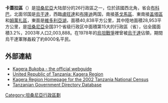 {{coord|1|55|S|31|18|E|display=title}}
{{Unreferenced|time=2021-12-19T13:13:25+00:00}}
{{Expand language|en|time=2021-12-19T13:13:25+00:00}}
{{short description|Region of Tanzania}}
{{Infobox settlement
|name=卡蓋拉区
|population_demonym=
 
|timezone1=[[东非时间|东非时间]]
|population_density_km2=auto
|area_blank1_title=
 
|utc_offset1=+3
|postal_code_type=Postcode
|area_code=028
|map_caption=卡蓋拉区在坦桑尼亚的位置
|subdivision_type=Country
|settlement_type=[[坦桑尼亚行政区划|坦桑尼亚行政区划]]
|map_alt=
| image_skyline                   = Bugene Bananen.jpg
| image_alt                       = 
| image_caption                   = Karagwe 區
| image_map                       = Tanzania Kagera location map.svg
| area_water_percent              = 
| area_rank                       = 
| area_blank2_title               = <!-- square kilometres -->
| area_total_km2                  = 35,686
| area_land_km2                   = 
| area_water_km2                  = 
| elevation_m                     = 
| population_total                = 2458023
| population_as_of                = 2012
}}

'''卡蓋拉區'''（{{lang-en|'''Kagera'''}}）是[[坦桑尼亞|坦桑尼亞]]大陆部分的26行政區之一，位於該國西北角，省会[[布科巴|布科巴]]，北面邻国是[[烏干達|烏干達]]，西臨[[盧旺達|盧旺達]]和[[布隆迪|布隆迪]]两国，南接[[基戈馬區|基戈馬區]]、東南接[[盖塔區|盖塔區]]和[[姆萬扎區|姆萬扎區]]，東面是[[維多利亞湖|維多利亞湖]]，面積40,838平方公里，其中陸地面積28,953平方公里，是[[坦桑尼亞|坦桑尼亞]]全国31个省级行政区中面積第15大的行政區（省），佔全國面積3.2%，2003年人口2,003,888。在1978年的[[烏坦戰爭|烏坦戰爭]]裡曾被[[烏干達|烏干達]]佔領，期間烏干達軍隊姦殺了約8000名平民。

==外部連結==
* [https://web.archive.org/web/20050411171943/http://www.kagera.org/ Kagera Bukoba - the official webguide]
* [http://www.tanzania.go.tz/regions/kagera/index.html United Republic of Tanzania: Kagera Region]{{Webarchive|url=https://archive.is/20120524135511/www.tanzania.go.tz/regions/kagera/index.html |date=2012-05-24 }}
* [https://web.archive.org/web/20031215151044/http://www.tanzania.go.tz/census/census/kagera.htm Kagera Region Homepage for the 2002 Tanzania National Census]
* [https://web.archive.org/web/20060125020114/http://www.tanzania.go.tz/govdirf.html Tanzanian Government Directory Database]

{{坦尚尼亞行政區劃}}

[[Category:坦桑尼亞行政區劃|Category:坦桑尼亞行政區劃]]

{{Tanzania-stub}}